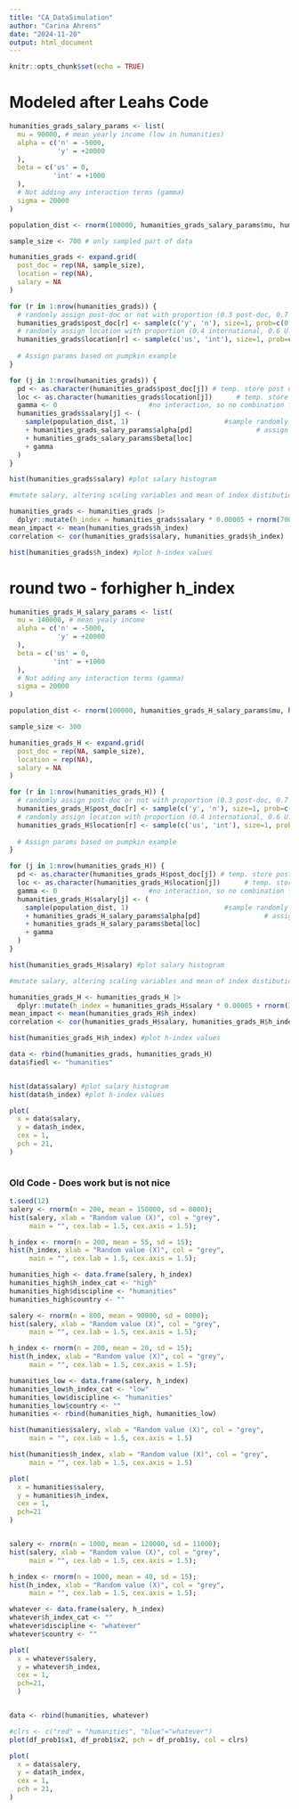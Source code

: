 ---
title: "CA_DataSimulation"
author: "Carina Ahrens"
date: "2024-11-20"
output: html_document
---

```{r setup, include=FALSE}
knitr::opts_chunk$set(echo = TRUE)
```

# Modeled after Leahs Code

```{r}
humanities_grads_salary_params <- list(
  mu = 90000, # mean yearly income (low in humanities)
  alpha = c('n' = -5000,
            'y' = +20000
  ),
  beta = c('us' = 0,
           'int' = +1000
  ),
  # Not adding any interaction terms (gamma)
  sigma = 20000
)
```


```{r}
population_dist <- rnorm(100000, humanities_grads_salary_params$mu, humanities_grads_salary_params$sigma) #Currently using a normal distribution for simplicity. We can change later or use different distributions for other fields

sample_size <- 700 # only sampled part of data

humanities_grads <- expand.grid(
  post_doc = rep(NA, sample_size), 
  location = rep(NA),
  salary = NA
)

for (r in 1:nrow(humanities_grads)) {
  # randomly assign post-doc or not with proportion (0.3 post-doc, 0.7 not)
  humanities_grads$post_doc[r] <- sample(c('y', 'n'), size=1, prob=c(0.3, 0.7))
  # randomly assign location with proportion (0.4 international, 0.6 U.S.)
  humanities_grads$location[r] <- sample(c('us', 'int'), size=1, prob=c(0.4, 0.6))
  
  # Assign params based on pumpkin example
}
```


```{r}
for (j in 1:nrow(humanities_grads)) {
  pd <- as.character(humanities_grads$post_doc[j]) # temp. store post doc status
  loc <- as.character(humanities_grads$location[j])      # temp. store location         
  gamma <- 0                       #no interaction, so no combination factor needed
  humanities_grads$salary[j] <- (
    sample(population_dist, 1)                        #sample randomly from the population distribution
    + humanities_grads_salary_params$alpha[pd]                # assign expected impact of other variables
    + humanities_grads_salary_params$beta[loc]                
    + gamma                          
  )
}
```


```{r}
hist(humanities_grads$salary) #plot salary histogram

#mutate salary, altering scaling variables and mean of index distibution until desired mean impact and desired correlation between impact and salary is reached. Here, I picked mean h-index ~ 11 (based on a google search) and correlation ~0.3 (because we wanted h-index to be only weakly important in this field)
```


```{r}
humanities_grads <- humanities_grads |> 
  dplyr::mutate(h_index = humanities_grads$salary * 0.00005 + rnorm(700, 15, 5))
mean_impact <- mean(humanities_grads$h_index)
correlation <- cor(humanities_grads$salary, humanities_grads$h_index)
```


```{r}
hist(humanities_grads$h_index) #plot h-index values
```

# round two - forhigher h_index


```{r}
humanities_grads_H_salary_params <- list(
  mu = 140000, # mean yealy income
  alpha = c('n' = -5000,
            'y' = +20000
  ),
  beta = c('us' = 0,
           'int' = +1000
  ),
  # Not adding any interaction terms (gamma)
  sigma = 20000
)
```


```{r}
population_dist <- rnorm(100000, humanities_grads_H_salary_params$mu, humanities_grads_H_salary_params$sigma) #Currently using a normal distribution for simplicity. We can change later or use different distributions for other fields

sample_size <- 300

humanities_grads_H <- expand.grid(
  post_doc = rep(NA, sample_size), 
  location = rep(NA),
  salary = NA
)

for (r in 1:nrow(humanities_grads_H)) {
  # randomly assign post-doc or not with proportion (0.3 post-doc, 0.7 not)
  humanities_grads_H$post_doc[r] <- sample(c('y', 'n'), size=1, prob=c(0.3, 0.7))
  # randomly assign location with proportion (0.4 international, 0.6 U.S.)
  humanities_grads_H$location[r] <- sample(c('us', 'int'), size=1, prob=c(0.4, 0.6))
  
  # Assign params based on pumpkin example
}
```


```{r}
for (j in 1:nrow(humanities_grads_H)) {
  pd <- as.character(humanities_grads_H$post_doc[j]) # temp. store post doc status
  loc <- as.character(humanities_grads_H$location[j])      # temp. store location         
  gamma <- 0                       #no interaction, so no combination factor needed
  humanities_grads_H$salary[j] <- (
    sample(population_dist, 1)                        #sample randomly from the population distribution
    + humanities_grads_H_salary_params$alpha[pd]                # assign expected impact of other variables
    + humanities_grads_H_salary_params$beta[loc]                
    + gamma                          
  )
}
```


```{r}
hist(humanities_grads_H$salary) #plot salary histogram
```


```{r}
#mutate salary, altering scaling variables and mean of index distibution until desired mean impact and desired correlation between impact and salary is reached. Here, I picked mean h-index ~ 11 (based on a google search) and correlation ~0.3 (because we wanted h-index to be only weakly important in this field)

humanities_grads_H <- humanities_grads_H |> 
  dplyr::mutate(h_index = humanities_grads_H$salary * 0.00005 + rnorm(300, 30, 5))
mean_impact <- mean(humanities_grads_H$h_index)
correlation <- cor(humanities_grads_H$salary, humanities_grads_H$h_index)
```


```{r}
hist(humanities_grads_H$h_index) #plot h-index values
```


```{r}
data <- rbind(humanities_grads, humanities_grads_H)
data$fiedl <- "humanities"


hist(data$salary) #plot salary histogram
hist(data$h_index) #plot h-index values

plot(
  x = data$salary,
  y = data$h_index,
  cex = 1,
  pch = 21,
)



```
### Old Code - Does work but is not nice
```{r}
t.seed(12)
salery <- rnorm(n = 200, mean = 150000, sd = 8000);
hist(salery, xlab = "Random value (X)", col = "grey",
     main = "", cex.lab = 1.5, cex.axis = 1.5);

h_index <- rnorm(n = 200, mean = 55, sd = 15);
hist(h_index, xlab = "Random value (X)", col = "grey",
     main = "", cex.lab = 1.5, cex.axis = 1.5);

humanities_high <- data.frame(salery, h_index)
humanities_high$h_index_cat <- "high"
humanities_high$discipline <- "humanities"
humanities_high$country <- ""

salery <- rnorm(n = 800, mean = 90000, sd = 8000);
hist(salery, xlab = "Random value (X)", col = "grey",
     main = "", cex.lab = 1.5, cex.axis = 1.5);

h_index <- rnorm(n = 200, mean = 20, sd = 15);
hist(h_index, xlab = "Random value (X)", col = "grey",
     main = "", cex.lab = 1.5, cex.axis = 1.5);

humanities_low <- data.frame(salery, h_index)
humanities_low$h_index_cat <- "low"
humanities_low$discipline <- "humanities"
humanities_low$country <- ""
humanities <- rbind(humanities_high, humanities_low)

hist(humanities$salery, xlab = "Random value (X)", col = "grey",
     main = "", cex.lab = 1.5, cex.axis = 1.5)

hist(humanities$h_index, xlab = "Random value (X)", col = "grey",
     main = "", cex.lab = 1.5, cex.axis = 1.5)

plot(
  x = humanities$salery,
  y = humanities$h_index,
  cex = 1,
  pch=21
)


salery <- rnorm(n = 1000, mean = 120000, sd = 11000);
hist(salery, xlab = "Random value (X)", col = "grey",
     main = "", cex.lab = 1.5, cex.axis = 1.5);

h_index <- rnorm(n = 1000, mean = 40, sd = 15);
hist(h_index, xlab = "Random value (X)", col = "grey",
     main = "", cex.lab = 1.5, cex.axis = 1.5);

whatever <- data.frame(salery, h_index)
whatever$h_index_cat <- ""
whatever$discipline <- "whatever"
whatever$country <- ""

plot(
  x = whatever$salery,
  y = whatever$h_index,
  cex = 1,
  pch=21,
  )


data <- rbind(humanities, whatever)

#clrs <- c("red" = "humanities", "blue"="whatever")
plot(df_prob1$x1, df_prob1$x2, pch = df_prob1$y, col = clrs)

plot(
  x = data$salery,
  y = data$h_index,
  cex = 1,
  pch = 21,
)

```

